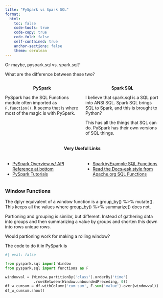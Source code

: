 ```yaml
---
title: "PySpark vs Spark SQL"
format: 
  html:
    toc: false
    code-tools: true  
    code-copy: true
    code-fold: false
    self-contained: true
    anchor-sections: false
    theme: cerulean
---
```


Or maybe, pyspark.sql vs. spark.sql?

What are the difference between these two? 

<!-- Here starts the section of the comparisons of the two in column format -->


:::::::::::::: {.columns}
::: {.column width="50%"}

<p align="center">__PySpark__</p>

PySpark has the SQL Functions module often imported as `F.function()`. It seems that is where most of the magic is with PySpark. 


:::
::: {.column width="50%"}

<p align="center">__Spark SQL__</p>


I believe that spark.sql is a SQL port into ANSI SQL. Spark SQL brings SQL to Spark, and this is brought to Python? 

This has all the things that SQL can do. PySpark has their own versions of SQL things. 

:::
::::::::::::::


<h4 align="center">Very Useful Links</h4>

:::::::::::::: {.columns}
::: {.column width="50%"}


- [PySpark Overview w/ API Reference at bottom](https://sparkbyexamples.com/pyspark-tutorial/)
- [PySpark Tutorials](https://sparkbyexamples.com/category/pyspark/)

:::
::: {.column width="50%"}



- [SparkbyExample SQL Functions](https://sparkbyexamples.com/spark/spark-sql-functions/)
- [Read the Docs-esk style from Apache.org SQL Functions](https://sparkbyexamples.com/spark/spark-sql-functions/)

:::
::::::::::::::



### Window Functions


The dplyr equivalent of a window function is a group_by() %>% mutate(). This keeps all the values where group_by() %>% summarize() does not. 

Partioning and grouping is similar, but different. Instead of gathering data into groups and then summarizing a value by groups and shorten this down into rows unique rows.

Would partioning work for making a rolling window?

The code to do it in PySpark is 

```python
#| eval: false

from pyspark.sql import Window
from pyspark.sql import functions as F

windowval = (Window.partitionBy('class').orderBy('time')
             .rowsBetween(Window.unboundedPreceding, 0))
df_w_cumsum = df.withColumn('cum_sum', F.sum('value').over(windowval))
df_w_cumsum.show()


```

